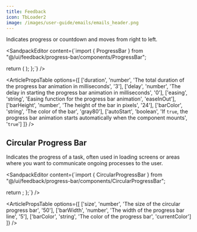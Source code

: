 ```yaml
---
title: Feedback
icon: TbLoader2
image: /images/user-guide/emails/emails_header.png
---
```


Indicates progress or countdown and moves from right to left. 

<ArticleTabs label1="Usage" label2="Props">

<ArticleTab>

<SandpackEditor content={`import { ProgressBar } from "@/ui/feedback/progress-bar/components/ProgressBar";

  return (
    <ProgressBar
      duration={6000}
      delay={0}
      easing="easeInOut"
      barHeight={10}
      barColor="#4bb543"
      autoStart={true}
    />
  );
};`} />

</ArticleTab>

<ArticleTab>

<ArticlePropsTable options={[
  ['duration', 'number', 'The total duration of the progress bar animation in milliseconds', '3'],
  ['delay', 'number', 'The delay in starting the progress bar animation in milliseconds', '0'],
  ['easing', 'string', 'Easing function for the progress bar animation', 'easeInOut'],
  ['barHeight', 'number', 'The height of the bar in pixels', '24'],
  ['barColor', 'string', 'The color of the bar', 'gray80'],
  ['autoStart', 'boolean', 'If `true`, the progress bar animation starts automatically when the component mounts', '`true`']
]} />

</ArticleTab>
</ArticleTabs>


## Circular Progress Bar

Indicates the progress of a task, often used in loading screens or areas where you want to communicate ongoing processes to the user. 

<ArticleTabs label1="Usage" label2="Props">

<ArticleTab>

<SandpackEditor content={`import { CircularProgressBar } from "@/ui/feedback/progress-bar/components/CircularProgressBar";

  return <CircularProgressBar size={80} barWidth={6} barColor="green" />;
};`} />

</ArticleTab>

<ArticleTab>

<ArticlePropsTable options={[
  ['size', 'number', 'The size of the circular progress bar', '50'],
  ['barWidth', 'number', 'The width of the progress bar line', '5'],
  ['barColor', 'string', 'The color of the progress bar', 'currentColor']
]} />

</ArticleTab>

</ArticleTabs>

<ArticleEditContent></ArticleEditContent>